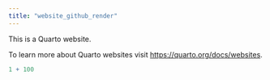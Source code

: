 ```yaml
---
title: "website_github_render"
---
```


This is a Quarto website.

To learn more about Quarto websites visit <https://quarto.org/docs/websites>.

```r
1 + 100
```
